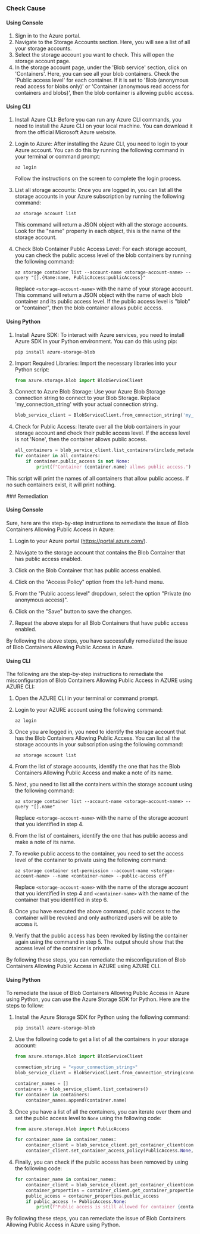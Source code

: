 

<Tabs><Tab title='Cause'>
### Check Cause

#### Using Console

1. Sign in to the Azure portal.
2. Navigate to the Storage Accounts section. Here, you will see a list of all your storage accounts.
3. Select the storage account you want to check. This will open the storage account page.
4. In the storage account page, under the 'Blob service' section, click on 'Containers'. Here, you can see all your blob containers. Check the 'Public access level' for each container. If it is set to 'Blob (anonymous read access for blobs only)' or 'Container (anonymous read access for containers and blobs)', then the blob container is allowing public access.

#### Using CLI

1. Install Azure CLI: Before you can run any Azure CLI commands, you need to install the Azure CLI on your local machine. You can download it from the official Microsoft Azure website.

2. Login to Azure: After installing the Azure CLI, you need to login to your Azure account. You can do this by running the following command in your terminal or command prompt:
   ```
   az login
   ```
   Follow the instructions on the screen to complete the login process.

3. List all storage accounts: Once you are logged in, you can list all the storage accounts in your Azure subscription by running the following command:
   ```
   az storage account list
   ```
   This command will return a JSON object with all the storage accounts. Look for the "name" property in each object, this is the name of the storage account.

4. Check Blob Container Public Access Level: For each storage account, you can check the public access level of the blob containers by running the following command:
   ```
   az storage container list --account-name <storage-account-name> --query "[].{Name:name, PublicAccess:publicAccess}"
   ```
   Replace `<storage-account-name>` with the name of your storage account. This command will return a JSON object with the name of each blob container and its public access level. If the public access level is "blob" or "container", then the blob container allows public access.

#### Using Python

1. Install Azure SDK: To interact with Azure services, you need to install Azure SDK in your Python environment. You can do this using pip:
   ```
   pip install azure-storage-blob
   ```

2. Import Required Libraries: Import the necessary libraries into your Python script:
   ```python
   from azure.storage.blob import BlobServiceClient
   ```

3. Connect to Azure Blob Storage: Use your Azure Blob Storage connection string to connect to your Blob Storage. Replace 'my_connection_string' with your actual connection string.
   ```python
   blob_service_client = BlobServiceClient.from_connection_string('my_connection_string')
   ```

4. Check for Public Access: Iterate over all the blob containers in your storage account and check their public access level. If the access level is not 'None', then the container allows public access.
   ```python
   all_containers = blob_service_client.list_containers(include_metadata=True)
   for container in all_containers:
       if container.public_access is not None:
           print(f"Container {container.name} allows public access.")
   ```
This script will print the names of all containers that allow public access. If no such containers exist, it will print nothing.

</Tab>

<Tab title='Remediation'>
### Remediation

#### Using Console

Sure, here are the step-by-step instructions to remediate the issue of Blob Containers Allowing Public Access in Azure:

1. Login to your Azure portal (https://portal.azure.com/).

2. Navigate to the storage account that contains the Blob Container that has public access enabled.

3. Click on the Blob Container that has public access enabled.

4. Click on the "Access Policy" option from the left-hand menu.

5. From the "Public access level" dropdown, select the option "Private (no anonymous access)".

6. Click on the "Save" button to save the changes.

7. Repeat the above steps for all Blob Containers that have public access enabled.

By following the above steps, you have successfully remediated the issue of Blob Containers Allowing Public Access in Azure.

#### Using CLI

The following are the step-by-step instructions to remediate the misconfiguration of Blob Containers Allowing Public Access in AZURE using AZURE CLI:

1. Open the AZURE CLI in your terminal or command prompt.

2. Login to your AZURE account using the following command:
   
   ```
   az login
   ```

3. Once you are logged in, you need to identify the storage account that has the Blob Containers Allowing Public Access. You can list all the storage accounts in your subscription using the following command:

   ```
   az storage account list
   ```

4. From the list of storage accounts, identify the one that has the Blob Containers Allowing Public Access and make a note of its name.

5. Next, you need to list all the containers within the storage account using the following command:

   ```
   az storage container list --account-name <storage-account-name> --query "[].name"
   ```

   Replace `<storage-account-name>` with the name of the storage account that you identified in step 4.

6. From the list of containers, identify the one that has public access and make a note of its name.

7. To revoke public access to the container, you need to set the access level of the container to private using the following command:

   ```
   az storage container set-permission --account-name <storage-account-name> --name <container-name> --public-access off
   ```

   Replace `<storage-account-name>` with the name of the storage account that you identified in step 4 and `<container-name>` with the name of the container that you identified in step 6.

8. Once you have executed the above command, public access to the container will be revoked and only authorized users will be able to access it.

9. Verify that the public access has been revoked by listing the container again using the command in step 5. The output should show that the access level of the container is private.

By following these steps, you can remediate the misconfiguration of Blob Containers Allowing Public Access in AZURE using AZURE CLI.

#### Using Python

To remediate the issue of Blob Containers Allowing Public Access in Azure using Python, you can use the Azure Storage SDK for Python. Here are the steps to follow:

1. Install the Azure Storage SDK for Python using the following command:
   ```
   pip install azure-storage-blob
   ```

2. Use the following code to get a list of all the containers in your storage account:
   ```python
   from azure.storage.blob import BlobServiceClient

   connection_string = "<your_connection_string>"
   blob_service_client = BlobServiceClient.from_connection_string(connection_string)

   container_names = []
   containers = blob_service_client.list_containers()
   for container in containers:
       container_names.append(container.name)
   ```

3. Once you have a list of all the containers, you can iterate over them and set the public access level to `None` using the following code:
   ```python
   from azure.storage.blob import PublicAccess

   for container_name in container_names:
       container_client = blob_service_client.get_container_client(container_name)
       container_client.set_container_access_policy(PublicAccess.None, public_access_duration=None)
   ```

4. Finally, you can check if the public access has been removed by using the following code:
   ```python
   for container_name in container_names:
       container_client = blob_service_client.get_container_client(container_name)
       container_properties = container_client.get_container_properties()
       public_access = container_properties.public_access
       if public_access != PublicAccess.None:
           print(f"Public access is still allowed for container {container_name}")
   ```

By following these steps, you can remediate the issue of Blob Containers Allowing Public Access in Azure using Python.


</Tab>
</Tabs>